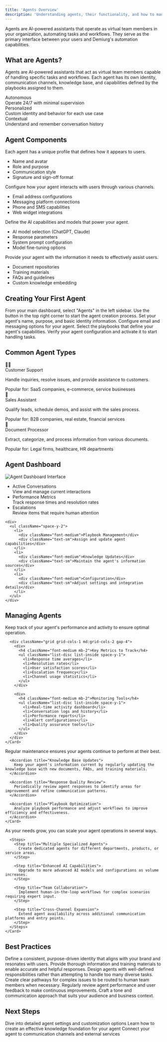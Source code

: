 ```yaml
---
title: 'Agents Overview'
description: 'Understanding agents, their functionality, and how to manage them'
---
```


<Tip>
  Agents are AI-powered assistants that operate as virtual team members in your organization, automating tasks and workflows. They serve as the primary interface between your users and Demiurg's automation capabilities.
</Tip>

## What are Agents?

Agents are AI-powered assistants that act as virtual team members capable of handling specific tasks and workflows. Each agent has its own identity, communication channels, knowledge base, and capabilities defined by the playbooks assigned to them.

<CardGroup cols={3}>
  <Card>
    <div className="font-medium mb-1">Autonomous</div>
    <div className="text-sm">Operate 24/7 with minimal supervision</div>
  </Card>
  <Card>
    <div className="font-medium mb-1">Personalized</div>
    <div className="text-sm">Custom identity and behavior for each use case</div>
  </Card>
  <Card>
    <div className="font-medium mb-1">Contextual</div>
    <div className="text-sm">Understand and remember conversation history</div>
  </Card>
</CardGroup>

## Agent Components

<CardGroup cols={2}>
  <Card title="1. Identity">
    <p className="mb-2">Each agent has a unique profile that defines how it appears to users.</p>
    <ul className="list-disc list-inside space-y-1">
      <li>Name and avatar</li>
      <li>Role and purpose</li>
      <li>Communication style</li>
      <li>Signature and sign-off format</li>
    </ul>
  </Card>
  
  <Card title="2. Communication">
    <p className="mb-2">Configure how your agent interacts with users through various channels.</p>
    <ul className="list-disc list-inside space-y-1">
      <li>Email address configurations</li>
      <li>Messaging platform connections</li>
      <li>Phone and SMS capabilities</li>
      <li>Web widget integrations</li>
    </ul>
  </Card>
  
  <Card title="3. AI Configuration">
    <p className="mb-2">Define the AI capabilities and models that power your agent.</p>
    <ul className="list-disc list-inside space-y-1">
      <li>AI model selection (ChatGPT, Claude)</li>
      <li>Response parameters</li>
      <li>System prompt configuration</li>
      <li>Model fine-tuning options</li>
    </ul>
  </Card>
  
  <Card title="4. Knowledge Base">
    <p className="mb-2">Provide your agent with the information it needs to effectively assist users.</p>
    <ul className="list-disc list-inside space-y-1">
      <li>Document repositories</li>
      <li>Training materials</li>
      <li>FAQs and guidelines</li>
      <li>Custom knowledge embedding</li>
    </ul>
  </Card>
</CardGroup>

## Creating Your First Agent

<Steps>
  <Step title="Navigate to the Agents Dashboard">
    From your main dashboard, select "Agents" in the left sidebar.
  </Step>
  
  <Step title="Click 'Create Agent'">
    Use the button in the top right corner to start the agent creation process.
  </Step>
  
  <Step title="Configure Basic Details">
    Set your agent's name, purpose, and basic identity information.
  </Step>
  
  <Step title="Set Up Communication Channels">
    Configure email and messaging options for your agent.
  </Step>
  
  <Step title="Assign Playbooks">
    Select the playbooks that define your agent's capabilities.
  </Step>
  
  <Step title="Review and Launch">
    Verify your agent configuration and activate it to start handling tasks.
  </Step>
</Steps>

## Common Agent Types

<CardGroup cols={3}>
  <Card>
    <div className="text-2xl mb-2">👨‍💼</div>
    <div className="font-medium mb-1">Customer Support</div>
    <p className="text-sm mb-3">Handle inquiries, resolve issues, and provide assistance to customers.</p>
    <div className="text-xs p-2 rounded bg-gray-100 dark:bg-gray-800">
      Popular for: SaaS companies, e-commerce, service businesses
    </div>
  </Card>
  
  <Card>
    <div className="text-2xl mb-2">🤝</div>
    <div className="font-medium mb-1">Sales Assistant</div>
    <p className="text-sm mb-3">Qualify leads, schedule demos, and assist with the sales process.</p>
    <div className="text-xs p-2 rounded bg-gray-100 dark:bg-gray-800">
      Popular for: B2B companies, real estate, financial services
    </div>
  </Card>
  
  <Card>
    <div className="text-2xl mb-2">📝</div>
    <div className="font-medium mb-1">Document Processor</div>
    <p className="text-sm mb-3">Extract, categorize, and process information from various documents.</p>
    <div className="text-xs p-2 rounded bg-gray-100 dark:bg-gray-800">
      Popular for: Legal firms, healthcare, HR departments
    </div>
  </Card>
</CardGroup>

## Agent Dashboard

<Frame>
  <img src="/images/agent-dashboard-detailed.png" alt="Agent Dashboard Interface" className="rounded-lg" />
</Frame>

<Card title="Key Dashboard Features">
  <div className="grid grid-cols-1 md:grid-cols-2 gap-4">
    <div>
      <ul className="space-y-2">
        <li>
          <div className="font-medium">Active Conversations</div>
          <div className="text-sm">View and manage current interactions</div>
        </li>
        <li>
          <div className="font-medium">Performance Metrics</div>
          <div className="text-sm">Track response times and resolution rates</div>
        </li>
        <li>
          <div className="font-medium">Escalations</div>
          <div className="text-sm">Review items that require human attention</div>
        </li>
      </ul>
    </div>
    
    <div>
      <ul className="space-y-2">
        <li>
          <div className="font-medium">Playbook Management</div>
          <div className="text-sm">Assign and update agent capabilities</div>
        </li>
        <li>
          <div className="font-medium">Knowledge Updates</div>
          <div className="text-sm">Maintain the agent's information sources</div>
        </li>
        <li>
          <div className="font-medium">Configuration</div>
          <div className="text-sm">Adjust settings and integration details</div>
        </li>
      </ul>
    </div>
  </div>
</Card>

## Managing Agents

<Tabs>
  <Tab title="Monitoring">
    <Card>
      <p className="mb-3">
        Keep track of your agent's performance and activity to ensure optimal operation.
      </p>
      
      <div className="grid grid-cols-1 md:grid-cols-2 gap-4">
        <div>
          <h4 className="font-medium mb-2">Key Metrics to Track</h4>
          <ul className="list-disc list-inside space-y-1">
            <li>Response time averages</li>
            <li>Resolution rates</li>
            <li>User satisfaction scores</li>
            <li>Escalation frequency</li>
            <li>Channel usage statistics</li>
          </ul>
        </div>
        
        <div>
          <h4 className="font-medium mb-2">Monitoring Tools</h4>
          <ul className="list-disc list-inside space-y-1">
            <li>Real-time activity dashboard</li>
            <li>Conversation logs and history</li>
            <li>Performance reports</li>
            <li>Alert configurations</li>
            <li>Quality assurance tools</li>
          </ul>
        </div>
      </div>
    </Card>
  </Tab>
  
  <Tab title="Maintenance">
    <Card>
      <p className="mb-3">
        Regular maintenance ensures your agents continue to perform at their best.
      </p>
      
      <Accordion title="Knowledge Base Updates">
        Keep your agent's information current by regularly updating the knowledge base with new documents, FAQs, and training materials.
      </Accordion>
      
      <Accordion title="Response Quality Review">
        Periodically review agent responses to identify areas for improvement and refine communication patterns.
      </Accordion>
      
      <Accordion title="Playbook Optimization">
        Analyze playbook performance and adjust workflows to improve efficiency and effectiveness.
      </Accordion>
    </Card>
  </Tab>
  
  <Tab title="Scaling">
    <Card>
      <p className="mb-3">
        As your needs grow, you can scale your agent operations in several ways.
      </p>
      
      <Steps>
        <Step title="Multiple Specialized Agents">
          Create dedicated agents for different departments, products, or service areas.
        </Step>
        
        <Step title="Enhanced AI Capabilities">
          Upgrade to more advanced AI models and configurations as volume increases.
        </Step>
        
        <Step title="Team Collaboration">
          Implement human-in-the-loop workflows for complex scenarios requiring expert input.
        </Step>
        
        <Step title="Cross-Channel Expansion">
          Extend agent availability across additional communication platforms and entry points.
        </Step>
      </Steps>
    </Card>
  </Tab>
</Tabs>

## Best Practices

<CardGroup cols={2}>
  <Card title="Clear Identity">
    Define a consistent, purpose-driven identity that aligns with your brand and resonates with users.
  </Card>
  
  <Card title="Comprehensive Knowledge">
    Provide thorough information and training materials to enable accurate and helpful responses.
  </Card>
  
  <Card title="Focused Scope">
    Design agents with well-defined responsibilities rather than attempting to handle too many diverse tasks.
  </Card>
  
  <Card title="Escalation Paths">
    Create clear pathways for complex issues to be routed to human team members when necessary.
  </Card>
  
  <Card title="Ongoing Refinement">
    Regularly review agent performance and user feedback to make continuous improvements.
  </Card>
  
  <Card title="Communication Style">
    Craft a tone and communication approach that suits your audience and business context.
  </Card>
</CardGroup>

## Next Steps

<CardGroup cols={3}>
  <Card title="Configure Your Agent" icon="gear" href="/agents/configuration">
    Dive into detailed agent settings and customization options
  </Card>
  
  <Card title="Build a Knowledge Base" icon="brain" href="/agents/knowledge-base">
    Learn how to create an effective knowledge foundation for your agent
  </Card>
  
  <Card title="Set Up Integrations" icon="plug" href="/agents/integrations/overview">
    Connect your agent to communication channels and external services
  </Card>
</CardGroup>